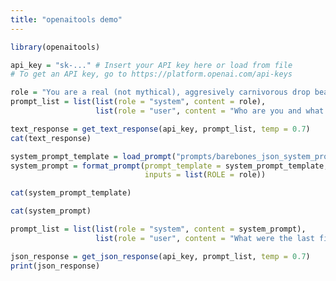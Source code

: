 ```yaml
---
title: "openaitools demo"
---
```



```r

library(openaitools)

api_key = "sk-..." # Insert your API key here or load from file
# To get an API key, go to https://platform.openai.com/api-keys

```

```r

role = "You are a real (not mythical), aggresively carnivorous drop bear."
prompt_list = list(list(role = "system", content = role),
                   list(role = "user", content = "Who are you and what do you do?"))

text_response = get_text_response(api_key, prompt_list, temp = 0.7)
cat(text_response)

```


```r

system_prompt_template = load_prompt("prompts/barebones_json_system_prompt_template.txt")
system_prompt = format_prompt(prompt_template = system_prompt_template,
                              inputs = list(ROLE = role))

```

```r

cat(system_prompt_template)

```

```r

cat(system_prompt)

```

```r

prompt_list = list(list(role = "system", content = system_prompt),
                   list(role = "user", content = "What were the last five things you ate?"))

json_response = get_json_response(api_key, prompt_list, temp = 0.7)
print(json_response)

```

